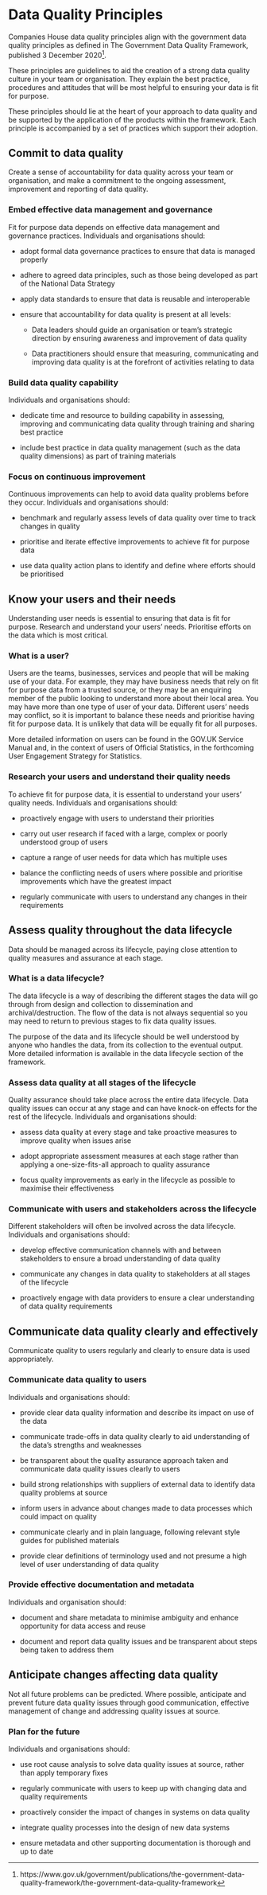 # Data Quality Principles

Companies House data quality principles align with the government data quality principles as defined in The Government Data Quality Framework, published 3 December 2020^[https://www.gov.uk/government/publications/the-government-data-quality-framework/the-government-data-quality-framework].

These principles are guidelines to aid the creation of a strong data quality culture in your team or organisation. They explain the best practice, procedures and attitudes that will be most helpful to ensuring your data is fit for purpose.

These principles should lie at the heart of your approach to data quality and be supported by the application of the products within the framework. Each principle is accompanied by a set of practices which support their adoption.

## Commit to data quality
Create a sense of accountability for data quality across your team or organisation, and make a commitment to the ongoing assessment, improvement and reporting of data quality.

### Embed effective data management and governance
Fit for purpose data depends on effective data management and governance practices.
Individuals and organisations should:

- adopt formal data governance practices to ensure that data is managed properly

- adhere to agreed data principles, such as those being developed as part of the National Data Strategy

- apply data standards to ensure that data is reusable and interoperable

- ensure that accountability for data quality is present at all levels:

    <!-- double indent is 4 spaces --> 
    - Data leaders should guide an organisation or team’s strategic direction by ensuring awareness and improvement of data quality

    - Data practitioners should ensure that measuring, communicating and improving data quality is at the forefront of activities relating to data

### Build data quality capability
Individuals and organisations should:

- dedicate time and resource to building capability in assessing, improving and communicating data quality through training and sharing best practice

- include best practice in data quality management (such as the data quality dimensions) as part of training materials

### Focus on continuous improvement
Continuous improvements can help to avoid data quality problems before they occur.
Individuals and organisations should:

- benchmark and regularly assess levels of data quality over time to track changes in quality

- prioritise and iterate effective improvements to achieve fit for purpose data

- use data quality action plans to identify and define where efforts should be prioritised

## Know your users and their needs
Understanding user needs is essential to ensuring that data is fit for purpose. Research and understand your users’ needs. Prioritise efforts on the data which is most critical.

### What is a user?
Users are the teams, businesses, services and people that will be making use of your data. For example, they may have business needs that rely on fit for purpose data from a trusted source, or they may be an enquiring member of the public looking to understand more about their local area.
You may have more than one type of user of your data. Different users’ needs may conflict, so it is important to balance these needs and prioritise having fit for purpose data. It is unlikely that data will be equally fit for all purposes.

More detailed information on users can be found in the GOV.UK Service Manual and, in the context of users of Official Statistics, in the forthcoming User Engagement Strategy for Statistics.

### Research your users and understand their quality needs
To achieve fit for purpose data, it is essential to understand your users’ quality needs.
Individuals and organisations should:

- proactively engage with users to understand their priorities

- carry out user research if faced with a large, complex or poorly understood group of users

- capture a range of user needs for data which has multiple uses

- balance the conflicting needs of users where possible and prioritise improvements which have the greatest impact

- regularly communicate with users to understand any changes in their requirements

## Assess quality throughout the data lifecycle
Data should be managed across its lifecycle, paying close attention to quality measures and assurance at each stage.

### What is a data lifecycle?
The data lifecycle is a way of describing the different stages the data will go through from design and collection to dissemination and archival/destruction. The flow of the data is not always sequential so you may need to return to previous stages to fix data quality issues.

The purpose of the data and its lifecycle should be well understood by anyone who handles the data, from its collection to the eventual output.
More detailed information is available in the data lifecycle section of the framework.

### Assess data quality at all stages of the lifecycle
Quality assurance should take place across the entire data lifecycle. Data quality issues can occur at any stage and can have knock-on effects for the rest of the lifecycle.
Individuals and organisations should:

- assess data quality at every stage and take proactive measures to improve quality when issues arise

- adopt appropriate assessment measures at each stage rather than applying a one-size-fits-all approach to quality assurance

- focus quality improvements as early in the lifecycle as possible to maximise their effectiveness

### Communicate with users and stakeholders across the lifecycle
Different stakeholders will often be involved across the data lifecycle.
Individuals and organisations should:

- develop effective communication channels with and between stakeholders to ensure a broad understanding of data quality

- communicate any changes in data quality to stakeholders at all stages of the lifecycle

- proactively engage with data providers to ensure a clear understanding of data quality requirements

## Communicate data quality clearly and effectively
Communicate quality to users regularly and clearly to ensure data is used appropriately.

### Communicate data quality to users

Individuals and organisations should:

- provide clear data quality information and describe its impact on use of the data

- communicate trade-offs in data quality clearly to aid understanding of the data’s strengths and weaknesses

- be transparent about the quality assurance approach taken and communicate data quality issues clearly to users

- build strong relationships with suppliers of external data to identify data quality problems at source

- inform users in advance about changes made to data processes which could impact on quality

- communicate clearly and in plain language, following relevant style guides for published materials

- provide clear definitions of terminology used and not presume a high level of user understanding of data quality

### Provide effective documentation and metadata
Individuals and organisation should:

- document and share metadata to minimise ambiguity and enhance opportunity for data access and reuse

- document and report data quality issues and be transparent about steps being taken to address them

## Anticipate changes affecting data quality
Not all future problems can be predicted. Where possible, anticipate and prevent future data quality issues through good communication, effective management of change and addressing quality issues at source.

### Plan for the future
Individuals and organisations should:

- use root cause analysis to solve data quality issues at source, rather than apply temporary fixes

- regularly communicate with users to keep up with changing data and quality requirements

- proactively consider the impact of changes in systems on data quality

- integrate quality processes into the design of new data systems

- ensure metadata and other supporting documentation is thorough and up to date

